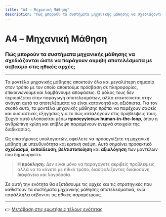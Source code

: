 ```yaml
---
title: "A4 – Μηχανική Μάθηση"
description: "Πώς μπορούν τα συστήματα μηχανικής μάθησης να σχεδιάζονται ώστε να παράγουν ακριβή αποτελέσματα με σεβασμό στις ηθικές αρχές;"
---
```


# A4 – Μηχανική Μάθηση

### Πώς μπορούν τα συστήματα μηχανικής μάθησης να σχεδιάζονται ώστε να παράγουν ακριβή αποτελέσματα με σεβασμό στις ηθικές αρχές;

---

Τα μοντέλα μηχανικής μάθησης αποκτούν όλο και μεγαλύτερη σημασία στον τρόπο με τον οποίο αποκτούμε πρόσβαση σε πληροφορίες, επικοινωνούμε και λαμβάνουμε αποφάσεις.
Ο ρόλος τους δεν περιορίζεται στην παραγωγή αποτελεσμάτων, αλλά επεκτείνεται στην ανάγκη αυτά τα αποτελέσματα να είναι κατανοητά και αξιόπιστα.
Για τον σκοπό αυτό, τα μοντέλα μηχανικής μάθησης πρέπει να παρέχουν σαφείς και ουσιαστικές εξηγήσεις για το πώς καταλήγουν στις προβλέψεις τους.
Συχνά αυτό υλοποιείται μέσω **προσεγγίσεων human-in-the-loop**, όπου η ανθρώπινη κρίση και επίβλεψη παραμένουν ενεργά στοιχεία της διαδικασίας.

Ως επιστήμονες υπολογιστών, οφείλετε να προσεγγίζετε τη μηχανική μάθηση με υπευθυνότητα και κριτική σκέψη.
Αυτό σημαίνει προσεκτικό **σχεδιασμό**, **εκπαίδευση**, **βελτιστοποίηση** και **αξιολόγηση** των μοντέλων που δημιουργείτε.

> **Η πρόκληση:** Δεν είναι μόνο να παραγάγετε ακριβείς προβλέψεις, αλλά να το κάνετε με ηθικό τρόπο, διασφαλίζοντας δικαιοσύνη, διαφάνεια και λογοδοσία.

Σε αυτή την ενότητα θα εξετάσουμε τις αρχές και τις στρατηγικές που καθιστούν τα συστήματα μηχανικής μάθησης αποτελεσματικά, ενώ παράλληλα σέβονται τις ηθικές παραμέτρους.

---
👉 [Μετάβαση στις ερωτήσεις τέλους ενότητας](/cs-study-companion/el/a4/end-of-topic-questions)

